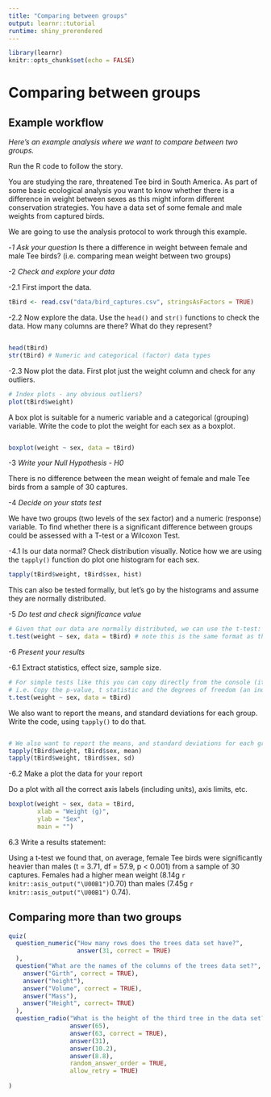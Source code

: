 ```yaml
---
title: "Comparing between groups"
output: learnr::tutorial
runtime: shiny_prerendered
---
```


```r
library(learnr)
knitr::opts_chunk$set(echo = FALSE)
```


# Comparing between groups  

## Example workflow

*Here's an example analysis where we want to compare between two groups.*

Run the R code to follow the story.

You are studying the rare, threatened Tee bird in South America. As part of some basic ecological analysis you want to know whether there is a difference in weight between sexes as this might inform different conservation strategies. You have a data set of some female and male weights from captured birds.

We are going to use the analysis protocol to work through this example.

-*1 Ask your question*
Is there a difference in weight between female and male Tee birds?
(i.e. comparing mean weight between two groups)

-2 *Check and explore your data*

-2.1 First import the data. 

```r

tBird <- read.csv("data/bird_captures.csv", stringsAsFactors = TRUE)

```

-2.2 Now explore the data. Use the `head()` and `str()` functions to check the data.
How many columns are there? What do they represent?

```r


```

```r
head(tBird)
str(tBird) # Numeric and categorical (factor) data types

```

-2.3 Now plot the data. First plot just the weight column and check for any outliers.

```r
# Index plots - any obvious outliers?
plot(tBird$weight)

```

A box plot is suitable for a numeric variable and a categorical (grouping) variable.
Write the code to plot the weight for each sex as a boxplot. 

```r


```

```r

boxplot(weight ~ sex, data = tBird)

```


-3 *Write your Null Hypothesis - H0*

There is no difference between the mean weight of female and male Tee birds from a sample of 30 captures.

-4 *Decide on your stats test*

We have two groups (two levels of the sex factor) and a numeric (response) variable. To find whether there is a significant difference between groups could be assessed with a T-test or a Wilcoxon Test.

-4.1 Is our data normal? Check distribution visually. Notice how we are using the `tapply()` function do plot one histogram for each sex.
```r

tapply(tBird$weight, tBird$sex, hist)

```

This can also be tested formally, but let's go by the histograms and assume they are normally distributed.

-5 *Do test and check significance value*
```r
# Given that our data are normally distributed, we can use the t-test:
t.test(weight ~ sex, data = tBird) # note this is the same format as the boxplot

```


-6 *Present your results*

-6.1 Extract statistics, effect size, sample size.
```r
# For simple tests like this you can copy directly from the console (it's also possible to export as a csv)
# i.e. Copy the p-value, t statistic and the degrees of freedom (an indication of sample size)
t.test(weight ~ sex, data = tBird)
```

We also want to report the means, and standard deviations for each group. Write the code, using `tapply()` to do that.
```r


```


```r
# We also want to report the means, and standard deviations for each group
tapply(tBird$weight, tBird$sex, mean)
tapply(tBird$weight, tBird$sex, sd)

```

-6.2  Make a plot the data for your report

Do a plot with all the correct axis labels (including units), axis limits, etc.
```r

boxplot(weight ~ sex, data = tBird,
        xlab = "Weight (g)",
        ylab = "Sex",
        main = "")

```

6.3 Write a results statement:

Using a t-test we found that, on average, female Tee birds were significantly heavier than males (t = 3.71, df = 57.9, p < 0.001) from a sample of 30 captures. Females had a higher mean weight (8.14g `r knitr::asis_output("\U00B1")`0.70) than males (7.45g `r knitr::asis_output("\U00B1")` 0.74).

## Comparing more than two groups






```r
quiz(
  question_numeric("How many rows does the trees data set have?",
                   answer(31, correct = TRUE)
  ),
  question("What are the names of the columns of the trees data set?",
    answer("Girth", correct = TRUE),
    answer("height"),
    answer("Volume", correct = TRUE),
    answer("Mass"),
    answer("Height", correct= TRUE)
  ),
  question_radio("What is the height of the third tree in the data set?",
                 answer(65),
                 answer(63, correct = TRUE),
                 answer(31),
                 answer(10.2),
                 answer(8.8),
                 random_answer_order = TRUE,
                 allow_retry = TRUE)
  
)
```

